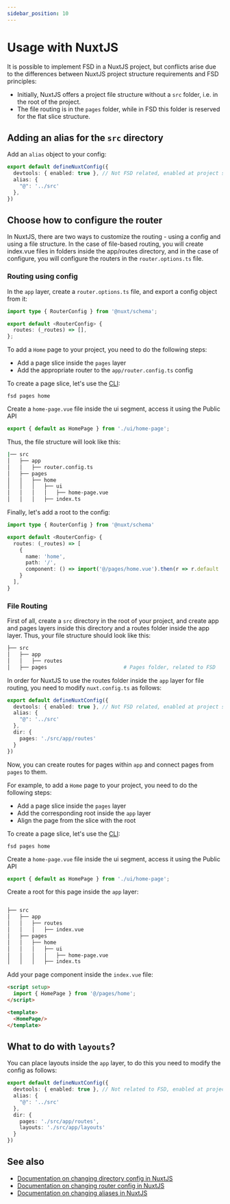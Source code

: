 ```yaml
---
sidebar_position: 10
---
```

# Usage with NuxtJS

It is possible to implement FSD in a NuxtJS project, but conflicts arise due to the differences between NuxtJS project structure requirements and FSD principles:

- Initially, NuxtJS offers a project file structure without a `src` folder, i.e. in the root of the project.
- The file routing is in the `pages` folder, while in FSD this folder is reserved for the flat slice structure.


## Adding an alias for the `src` directory

Add an `alias` object to your config:
```ts title="nuxt.config.ts"
export default defineNuxtConfig({
  devtools: { enabled: true }, // Not FSD related, enabled at project startup
  alias: {
    "@": '../src'
  },
})
```
## Choose how to configure the router

In NuxtJS, there are two ways to customize the routing - using a config and using a file structure.
In the case of file-based routing, you will create index.vue files in folders inside the app/routes directory, and in the case of configure, you will configure the routers in the `router.options.ts` file.


### Routing using config

In the `app` layer, create a `router.options.ts` file, and export a config object from it:
```ts title="app/router.options.ts"
import type { RouterConfig } from '@nuxt/schema';

export default <RouterConfig> {
  routes: (_routes) => [],
};

```

To add a `Home` page to your project, you need to do the following steps:
- Add a page slice inside the `pages` layer
- Add the appropriate router to the `app/router.config.ts` config


To create a page slice, let's use the [CLI](https://github.com/feature-sliced/cli):

```shell
fsd pages home
```

Create a ``home-page.vue`` file inside the ui segment, access it using the Public API

```ts title="src/pages/home/index.ts"
export { default as HomePage } from './ui/home-page';
```

Thus, the file structure will look like this:
```sh
|── src
│   ├── app
│   │   ├── router.config.ts
│   ├── pages
│   │   ├── home
│   │   │   ├── ui
│   │   │   │   ├── home-page.vue
│   │   │   ├── index.ts
```
Finally, let's add a root to the config:

```ts title="app/router.config.ts"
import type { RouterConfig } from '@nuxt/schema'

export default <RouterConfig> {
  routes: (_routes) => [
    {
      name: 'home',
      path: '/',
      component: () => import('@/pages/home.vue').then(r => r.default || r)
    }
  ],
}
```

### File Routing

First of all, create a `src` directory in the root of your project, and create app and pages layers inside this directory and a routes folder inside the app layer.
Thus, your file structure should look like this:

```sh
├── src
│   ├── app
│   │   ├── routes
│   ├── pages                         # Pages folder, related to FSD
```

In order for NuxtJS to use the routes folder inside the `app` layer for file routing, you need to modify `nuxt.config.ts` as follows:
```ts title="nuxt.config.ts"
export default defineNuxtConfig({
  devtools: { enabled: true }, // Not FSD related, enabled at project startup
  alias: {
    "@": '../src'
  },
  dir: {
    pages: './src/app/routes'
  }
})
```

Now, you can create routes for pages within `app` and connect pages from `pages` to them.

For example, to add a `Home` page to your project, you need to do the following steps:
- Add a page slice inside the `pages` layer
- Add the corresponding root inside the `app` layer
- Align the page from the slice with the root

To create a page slice, let's use the [CLI](https://github.com/feature-sliced/cli):

```shell
fsd pages home
```

Create a ``home-page.vue`` file inside the ui segment, access it using the Public API

```ts title="src/pages/home/index.ts"
export { default as HomePage } from './ui/home-page';
```

Create a root for this page inside the `app` layer:

```sh

├── src
│   ├── app
│   │   ├── routes
│   │   │   ├── index.vue
│   ├── pages
│   │   ├── home
│   │   │   ├── ui
│   │   │   │   ├── home-page.vue
│   │   │   ├── index.ts
```

Add your page component inside the `index.vue` file:

```html title="src/app/routes/index.vue"
<script setup>
  import { HomePage } from '@/pages/home';
</script>

<template>
  <HomePage/>
</template>
```

## What to do with `layouts`?

You can place layouts inside the `app` layer, to do this you need to modify the config as follows:

```ts title="nuxt.config.ts"
export default defineNuxtConfig({
  devtools: { enabled: true }, // Not related to FSD, enabled at project startup
  alias: {
    "@": '../src'
  },
  dir: {
    pages: './src/app/routes',
    layouts: './src/app/layouts'
  }
})
```


## See also

- [Documentation on changing directory config in NuxtJS](https://nuxt.com/docs/api/nuxt-config#dir)
- [Documentation on changing router config in NuxtJS](https://nuxt.com/docs/guide/recipes/custom-routing#router-config)
- [Documentation on changing aliases in NuxtJS](https://nuxt.com/docs/api/nuxt-config#alias)

